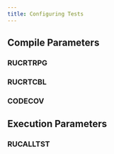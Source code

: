 ```yaml
---
title: Configuring Tests
---
```



## Compile Parameters

### RUCRTRPG

### RUCRTCBL

### CODECOV

## Execution Parameters

### RUCALLTST